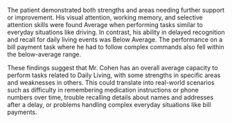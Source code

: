The patient demonstrated both strengths and areas needing further support or improvement. His visual attention, working memory, and selective attention skills were found Average when performing tasks similar to everyday situations like driving. In contrast, his ability in delayed recognition and recall for daily living events was Below Average. The performance on a bill payment task where he had to follow complex commands also fell within the below-average range.

These findings suggest that Mr. Cohen has an overall average capacity to perform tasks related to Daily Living, with some strengths in specific areas and weaknesses in others. This could translate into real-world scenarios such as difficulty in remembering medication instructions or phone numbers over time, trouble recalling details about names and addresses after a delay, or problems handling complex everyday situations like bill payments.
